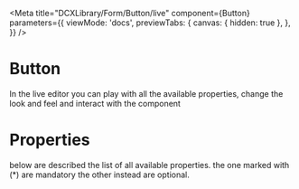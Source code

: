 
<Meta
  title="DCXLibrary/Form/Button/live"
  component={Button}
  parameters={{
    viewMode: 'docs',
    previewTabs: {
      canvas: { hidden: true },
    },
  }}
/>

# Button

In the live editor you can play with all the available properties, change the look and feel and interact with the component

<Canvas>
  <Story name="live">
    <ButtonLive />
  </Story>
</Canvas>

# Properties

below are described the list of all available properties. the one marked with (\*) are mandatory the other instead are optional.

<Props of={Button} />
